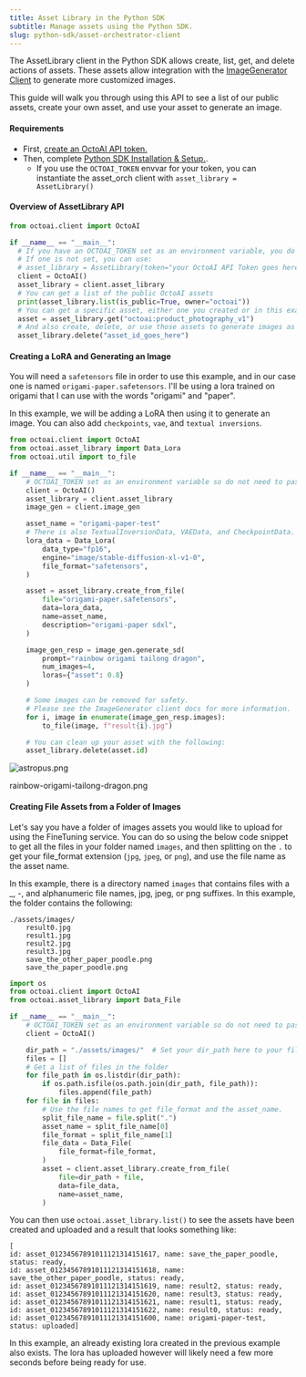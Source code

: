 ```yaml
---
title: Asset Library in the Python SDK
subtitle: Manage assets using the Python SDK.
slug: python-sdk/asset-orchestrator-client
---
```


The AssetLibrary client in the Python SDK allows create, list, get, and delete actions of assets. These assets allow integration with the [ImageGenerator Client](image-generator-client) to generate more customized images.

This guide will walk you through using this API to see a list of our public assets, create your own asset, and use your asset to generate an image.

#### Requirements

- First, [create an OctoAI API token.](/docs/getting-started/how-to-create-octoai-access-token)
- Then, complete [Python SDK Installation & Setup.](installation-and-setup).
  - If you use the `OCTOAI_TOKEN` envvar for your token, you can instantiate the asset_orch client with `asset_library = AssetLibrary()`

#### Overview of AssetLibrary API

```Python Python
from octoai.client import OctoAI

if __name__ == "__main__":
  # If you have an OCTOAI_TOKEN set as an environment variable, you do not need to pass a token.
  # If one is not set, you can use:
  # asset_library = AssetLibrary(token="your OctoAI API Token goes here")
  client = OctoAI()
  asset_library = client.asset_library
  # You can get a list of the public OctoAI assets
  print(asset_library.list(is_public=True, owner="octoai"))
  # You can get a specific asset, either one you created or in this example an OctoAI asset
  asset = asset_library.get("octoai:product_photography_v1")
  # And also create, delete, or use those assets to generate images as in the below example.
  asset_library.delete("asset_id_goes_here")

```

#### Creating a LoRA and Generating an Image

You will need a `safetensors` file in order to use this example, and in our case one is named `origami-paper.safetensors`. I'll be using a lora trained on origami that I can use with the words "origami" and "paper".

In this example, we will be adding a LoRA then using it to generate an image. You can also add `checkpoints`, `vae`, and `textual inversions`.

```Python Python
from octoai.client import OctoAI
from octoai.asset_library import Data_Lora
from octoai.util import to_file

if __name__ == "__main__":
    # OCTOAI_TOKEN set as an environment variable so do not need to pass a token.
    client = OctoAI()
    asset_library = client.asset_library
    image_gen = client.image_gen

    asset_name = "origami-paper-test"
    # There is also TextualInversionData, VAEData, and CheckpointData.
    lora_data = Data_Lora(
        data_type="fp16",
        engine="image/stable-diffusion-xl-v1-0",
        file_format="safetensors",
    )

    asset = asset_library.create_from_file(
        file="origami-paper.safetensors",
        data=lora_data,
        name=asset_name,
        description="origami-paper sdxl",
    )

    image_gen_resp = image_gen.generate_sd(
        prompt="rainbow origami tailong dragon",
        num_images=4,
        loras={"asset": 0.8}
    )

    # Some images can be removed for safety.
    # Please see the ImageGenerator client docs for more information.
    for i, image in enumerate(image_gen_resp.images):
        to_file(image, f"result{i}.jpg")

    # You can clean up your asset with the following:
    asset_library.delete(asset.id)
```

![astropus.png](https://www.datocms-assets.com/45680/1703720706-ai-generated-rainbow-origami-tailong-dragon.png?max-w=2000&auto=compress)

rainbow-origami-tailong-dragon.png

#### Creating File Assets from a Folder of Images

Let's say you have a folder of images assets you would like to upload for using the FineTuning service. You can do so using the below code snippet to get all the files in your folder named `images`, and then splitting on the `.` to get your file_format extension (`jpg`, `jpeg`, or `png`), and use the file name as the asset name.

In this example, there is a directory named `images` that contains files with a \_, -, and alphanumeric file names, jpg, jpeg, or png suffixes. In this example, the folder contains the following:

```
./assets/images/
	result0.jpg
	result1.jpg
	result2.jpg
	result3.jpg
	save_the_other_paper_poodle.png
	save_the_paper_poodle.png
```

```Python Python
import os
from octoai.client import OctoAI
from octoai.asset_library import Data_File

if __name__ == "__main__":
    # OCTOAI_TOKEN set as an environment variable so do not need to pass a token.
    client = OctoAI()

    dir_path = "./assets/images/"  # Set your dir_path here to your file assets.
    files = []
    # Get a list of files in the folder
    for file_path in os.listdir(dir_path):
        if os.path.isfile(os.path.join(dir_path, file_path)):
            files.append(file_path)
    for file in files:
        # Use the file names to get file_format and the asset_name.
        split_file_name = file.split(".")
        asset_name = split_file_name[0]
        file_format = split_file_name[1]
        file_data = Data_File(
            file_format=file_format,
        )
        asset = client.asset_library.create_from_file(
            file=dir_path + file,
            data=file_data,
            name=asset_name,
        )
```

You can then use `octoai.asset_library.list()` to see the assets have been created and uploaded and a result that looks something like:

```
[
id: asset_01234567891011121314151617, name: save_the_paper_poodle, status: ready,
id: asset_01234567891011121314151618, name: save_the_other_paper_poodle, status: ready,
id: asset_01234567891011121314151619, name: result2, status: ready,
id: asset_01234567891011121314151620, name: result3, status: ready,
id: asset_01234567891011121314151621, name: result1, status: ready,
id: asset_01234567891011121314151622, name: result0, status: ready,
id: asset_01234567891011121314151600, name: origami-paper-test, status: uploaded]
```

In this example, an already existing lora created in the previous example also exists. The lora has uploaded however will likely need a few more seconds before being ready for use.
